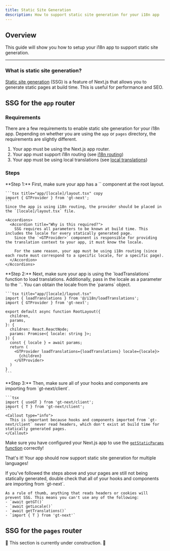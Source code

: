 ```yaml
---
title: Static Site Generation
description: How to support static site generation for your i18n app
---
```


## Overview

This guide will show you how to setup your i18n app to support static site generation.

---

### What is static site generation?

[Static site generation](https://nextjs.org/docs/pages/building-your-application/rendering/static-site-generation) (SSG) is a feature of Next.js that allows you to generate static pages at build time.
This is useful for performance and SEO. 

## SSG for the `app` router

### Requirements

There are a few requirements to enable static site generation for your i18n app.
Depending on whether you are using the `app` or `pages` directory, the requirements are slightly different.

1. Your app must be using the Next.js app router.
2. Your app must support i18n routing (see [i18n routing](/docs/next/guides/middleware))
3. Your app must be using local translations (see [local translations](/docs/next/guides/local-tx))

### Steps

<Steps>
  <Step>
    **Step 1:**
    First, make sure your app has a `<GTProvider>` component at the root layout.

    ```tsx title="app/[locale]/layout.tsx" copy
    import { GTProvider } from 'gt-next';
    ```
    Since the app is using i18n routing, the provider should be placed in the `[locale]/layout.tsx` file.
    
    <Accordions>
      <Accordion title="Why is this required?">
        SSG requires all parameters to be known at build time. This includes the locale for every statically generated page.
        Since the `<GTProvider>` component is responsible for providing the translation context to your app, it must know the locale.

        For the same reason, your app must be using i18n routing (since each route must correspond to a specific locale, for a specific page).
      </Accordion>
    </Accordions>
  </Step>
  <Step>
    **Step 2:**
    Next, make sure your app is using the `loadTranslations` function to load translations.
    Additionally, pass in the locale as a parameter to the `<GTProvider>`. You can obtain the locale from the `params` object.

    ```tsx title="app/[locale]/layout.tsx"
    import { loadTranslations } from '@/i18n/loadTranslations';
    import { GTProvider } from 'gt-next';

    export default async function RootLayout({
      children,
      params,
    }: {
      children: React.ReactNode;
      params: Promise<{ locale: string }>;
    }) {
      const { locale } = await params;
      return (
        <GTProvider loadTranslations={loadTranslations} locale={locale}>
          {children}
        </GTProvider>
      )
    }
    ```
  </Step>
  <Step>
    **Step 3:**
    Then, make sure all of your hooks and components are importing from `gt-next/client`.

    ```tsx
    import { useGT } from 'gt-next/client';
    import { T } from 'gt-next/client';
    ```
    <Callout type="info">
      This is important because hooks and components imported from `gt-next/client` never read headers, which don't exist at build time for statically generated pages.
    </Callout>
  </Step>
</Steps>

Make sure you have configured your Next.js app to use the [`getStaticParams` function](https://nextjs.org/docs/app/api-reference/functions/generate-static-params) correctly!

That's it! Your app should now support static site generation for multiple languages!

<Accordions>
  <Accordion title="My pages aren't being statically generated!">
    If you've followed the steps above and your pages are still not being statically generated, double check that all of your hooks and components are importing from `gt-next`.

    As a rule of thumb, anything that reads headers or cookies will prevent SSG. This means you can't use any of the following:
    - `await getGT()`
    - `await getLocale()`
    - `await getTranslations()`
    - `import { T } from 'gt-next'`
    
  </Accordion>
</Accordions>

## SSG for the `pages` router

🚧 This section is currently under construction. 🚧



